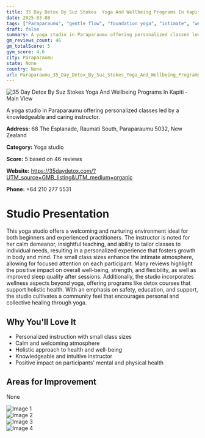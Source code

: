 ```yaml
---
title: 35 Day Detox By Suz Stokes  Yoga And Wellbeing Programs In Kapiti
date: 2025-03-08
tags: ["Paraparaumu", "gentle flow", "foundation yoga", "intimate", "welcoming", "Paraparaumu"]  
draft: false
summary: A yoga studio in Paraparaumu offering personalized classes led by a knowledgeable and caring instructor.
gm_reviews_count: 46
gm_totalScore: 5
gym_score: 4.6
city: Paraparaumu
state: None
country: None
url: Paraparaumu_35_Day_Detox_By_Suz_Stokes_Yoga_And_Wellbeing_Programs_In_Kapiti
---
```


<div className="aspect-[16/9] relative my-8">
  <img 
    src="https://lh5.googleusercontent.com/p/AF1QipMCRsa03bGziSum98PPlB5-eCBtH9Pn3MlTfTjK=w1920-h1080-k-no"
    alt="35 Day Detox By Suz Stokes  Yoga And Wellbeing Programs In Kapiti - Main View"
    className="object-cover absolute inset-0 w-full h-full rounded-lg"
  />
</div>

A yoga studio in Paraparaumu offering personalized classes led by a knowledgeable and caring instructor.

**Address:** 68 The Esplanade, Raumati South, Paraparaumu 5032, New Zealand

**Category:** Yoga studio

**Score:** 5 based on 46 reviews

**Website:** https://35daydetox.com/?UTM_source=GMB_listing&UTM_medium=organic

**Phone:** +64 210 277 5531

# Studio Presentation

This yoga studio offers a welcoming and nurturing environment ideal for both beginners and experienced practitioners. The instructor is noted for her calm demeanor, insightful teaching, and ability to tailor classes to individual needs, resulting in a personalized experience that fosters growth in body and mind. The small class sizes enhance the intimate atmosphere, allowing for focused attention on each participant. Many reviews highlight the positive impact on overall well-being, strength, and flexibility, as well as improved sleep quality after sessions. Additionally, the studio incorporates wellness aspects beyond yoga, offering programs like detox courses that support holistic health. With an emphasis on safety, education, and support, the studio cultivates a community feel that encourages personal and collective healing through yoga.

## Why You'll Love It

- Personalized instruction with small class sizes
- Calm and welcoming atmosphere
- Holistic approach to health and well-being
- Knowledgeable and intuitive instructor
- Positive impact on participants' mental and physical health

## Areas for Improvement

None

<div className="grid grid-cols-1 xl:grid-cols-2 gap-4 my-8">
<div className="aspect-[4/3] relative"><img src="https://lh3.googleusercontent.com/p/AF1QipNrMhDmd0_hXlOA3omg8YLhh0Emxjh8exJizAmc=w1920-h1080-k-no" alt="Image 1" className="object-cover absolute inset-0 w-full h-full rounded-lg" /></div>
<div className="aspect-[4/3] relative"><img src="https://lh5.googleusercontent.com/p/AF1QipNCxEEbtF_6e2gm_4n7br8U-RV9mtpmFSiS7Omp=w1920-h1080-k-no" alt="Image 2" className="object-cover absolute inset-0 w-full h-full rounded-lg" /></div>
<div className="aspect-[4/3] relative"><img src="https://lh5.googleusercontent.com/p/AF1QipOCC-sZuGn-RNrnHVShc-YBX7QMgX49tz4g9g7f=w1920-h1080-k-no" alt="Image 3" className="object-cover absolute inset-0 w-full h-full rounded-lg" /></div>
<div className="aspect-[4/3] relative"><img src="https://lh5.googleusercontent.com/p/AF1QipN7DwxXxOBhPSPyTa7a0xunLfMGeU9wYhj3wHCs=w1920-h1080-k-no" alt="Image 4" className="object-cover absolute inset-0 w-full h-full rounded-lg" /></div>
</div>
